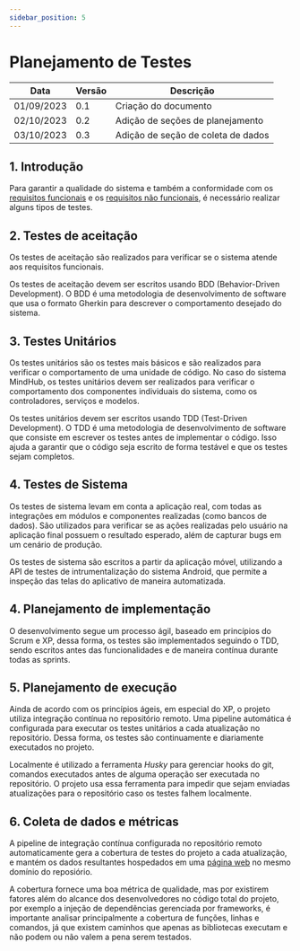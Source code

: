 ```yaml
---
sidebar_position: 5
---
```


# Planejamento de Testes

| Data       | Versão       | Descrição                        | 
|------------|--------------|----------------------------------|
| 01/09/2023 | 0.1          | Criação do documento             |
| 02/10/2023 | 0.2          | Adição de seções de planejamento |
| 03/10/2023 | 0.3          | Adição de seção de coleta de dados |

## 1. Introdução

Para garantir a qualidade do sistema e também a conformidade com os [requisitos funcionais](/docs/Documentos/documento-de-requisitos#31-requisitos-funcionais) e os [requisitos não funcionais](/docs/Documentos/documento-de-requisitos#32-requisitos-não-funcionais), é necessário realizar alguns tipos de testes.

## 2. Testes de aceitação

Os testes de aceitação são realizados para verificar se o sistema atende aos requisitos funcionais. 

Os testes de aceitação devem ser escritos usando BDD (Behavior-Driven Development). O BDD é uma metodologia de desenvolvimento de software que usa o formato Gherkin para descrever o comportamento desejado do sistema.


## 3. Testes Unitários

Os testes unitários são os testes mais básicos e são realizados para verificar o comportamento de uma unidade de código. No caso do sistema MindHub, os testes unitários devem ser realizados para verificar o comportamento dos componentes individuais do sistema, como os controladores, serviços e modelos.

Os testes unitários devem ser escritos usando TDD (Test-Driven Development). O TDD é uma metodologia de desenvolvimento de software que consiste em escrever os testes antes de implementar o código. Isso ajuda a garantir que o código seja escrito de forma testável e que os testes sejam completos.

## 4. Testes de Sistema

Os testes de sistema levam em conta a aplicação real, com todas as integrações em módulos e componentes realizadas (como bancos de dados). São utilizados para verificar se as ações realizadas pelo usuário na aplicação final possuem o resultado esperado, além de capturar bugs em um cenário de produção.

Os testes de sistema são escritos a partir da aplicação móvel, utilizando a API de testes de intrumentalização do sistema Android, que permite a inspeção das telas do aplicativo de maneira automatizada.


## 4. Planejamento de implementação

O desenvolvimento segue um processo ágil, baseado em princípios do Scrum e XP, dessa forma, os testes são implementados seguindo o TDD, sendo escritos antes das funcionalidades e de maneira contínua durante todas as sprints.

## 5. Planejamento de execução

Ainda de acordo com os princípios ágeis, em especial do XP, o projeto utiliza integração contínua no repositório remoto. Uma pipeline automática é configurada para executar os testes unitários a cada atualização no repositório. Dessa forma, os testes são continuamente e diariamente executados no projeto.

Localmente é utilizado a ferramenta *Husky* para gerenciar hooks do git, comandos executados antes de alguma operação ser executada no repositório. O projeto usa essa ferramenta para impedir que sejam enviadas atualizações para o repositório caso os testes falhem localmente.

## 6. Coleta de dados e métricas

A pipeline de integração contínua configurada no repositório remoto automaticamente gera a cobertura de testes do projeto a cada atualização, e mantém os dados resultantes hospedados em uma [página web](https://grupo-bala.github.io/mindhub-back/) no mesmo domínio do reposiório.

A cobertura fornece uma boa métrica de qualidade, mas por existirem fatores além do alcance dos desenvolvedores no código total do projeto, por exemplo a injeção de dependências gerenciada por frameworks, é importante analisar principalmente a cobertura de funções, linhas e comandos, já que existem caminhos que apenas as bibliotecas executam e não podem ou não valem a pena serem testados.